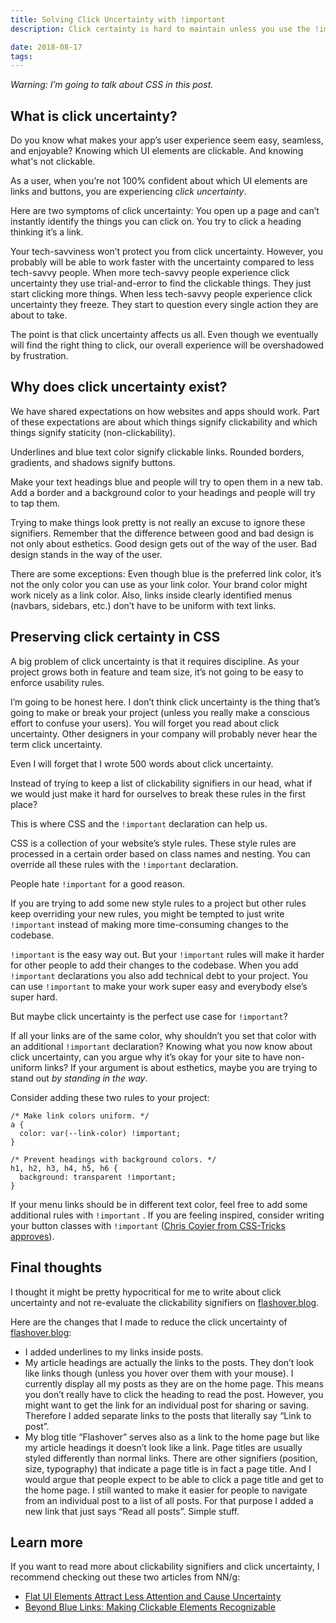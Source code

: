 ```yaml
---
title: Solving Click Uncertainty with !important
description: Click certainty is hard to maintain unless you use the !important declaration

date: 2018-08-17
tags:
---
```


_Warning: I’m going to talk about CSS in this post._

## What is click uncertainty?

Do you know what makes your app’s user experience seem easy, seamless, and enjoyable? Knowing which UI elements are clickable. And knowing what's not clickable.

As a user, when you’re not 100% confident about which UI elements are links and buttons, you are experiencing _click uncertainty_.

Here are two symptoms of click uncertainty: You open up a page and can’t instantly identify the things you can click on. You try to click a heading thinking it’s a link.

Your tech-savviness won’t protect you from click uncertainty. However, you probably will be able to work faster with the uncertainty compared to less tech-savvy people. When more tech-savvy people experience click uncertainty they use trial-and-error to find the clickable things. They just start clicking more things. When less tech-savvy people experience click uncertainty they freeze. They start to question every single action they are about to take.

The point is that click uncertainty affects us all. Even though we eventually will find the right thing to click, our overall experience will be overshadowed by frustration.

## Why does click uncertainty exist?

We have shared expectations on how websites and apps should work. Part of these expectations are about which things signify clickability and which things signify staticity (non-clickability).

Underlines and blue text color signify clickable links. Rounded borders, gradients, and shadows signify buttons.

Make your text headings blue and people will try to open them in a new tab. Add a border and a background color to your headings and people will try to tap them.

Trying to make things look pretty is not really an excuse to ignore these signifiers. Remember that the difference between good and bad design is not only about esthetics. Good design gets out of the way of the user. Bad design stands in the way of the user.

There are some exceptions: Even though blue is the preferred link color, it’s not the only color you can use as your link color. Your brand color might work nicely as a link color. Also, links inside clearly identified menus (navbars, sidebars, etc.) don’t have to be uniform with text links.

## Preserving click certainty in CSS

A big problem of click uncertainty is that it requires discipline. As your project grows both in feature and team size, it’s not going to be easy to enforce usability rules.

I’m going to be honest here. I don’t think click uncertainty is the thing that’s going to make or break your project (unless you really make a conscious effort to confuse your users). You will forget you read about click uncertainty. Other designers in your company will probably never hear the term click uncertainty.

Even I will forget that I wrote 500 words about click uncertainty.

Instead of trying to keep a list of clickability signifiers in our head, what if we would just make it hard for ourselves to break these rules in the first place?

This is where CSS and the `!important` declaration can help us.

CSS is a collection of your website’s style rules. These style rules are processed in a certain order based on class names and nesting. You can override all these rules with the `!important` declaration.

People hate `!important` for a good reason.

If you are trying to add some new style rules to a project but other rules keep overriding your new rules, you might be tempted to just write `!important` instead of making more time-consuming changes to the codebase.

`!important` is the easy way out. But your `!important` rules will make it harder for other people to add their changes to the codebase. When you add `!important` declarations you also add technical debt to your project. You can use `!important` to make your work super easy and everybody else’s super hard.

But maybe click uncertainty is the perfect use case for `!important`?

If all your links are of the same color, why shouldn’t you set that color with an additional `!important` declaration? Knowing what you now know about click uncertainty, can you argue why it’s okay for your site to have non-uniform links? If your argument is about esthetics, maybe you are trying to stand out _by standing in the way_.

Consider adding these two rules to your project:

    /* Make link colors uniform. */
    a {
      color: var(--link-color) !important;
    }

    /* Prevent headings with background colors. */
    h1, h2, h3, h4, h5, h6 {
      background: transparent !important;
    }

If your menu links should be in different text color, feel free to add some additional rules with `!important` . If you are feeling inspired, consider writing your button classes with `!important` ([Chris Coyier from CSS-Tricks approves](https://css-tricks.com/when-using-important-is-the-right-choice/)).

## Final thoughts

I thought it might be pretty hypocritical for me to write about click uncertainty and not re-evaluate the clickability signifiers on [flashover.blog](http://www.flashover.blog/).

Here are the changes that I made to reduce the click uncertainty of [flashover.blog](http://www.flashover.blog/):

- I added underlines to my links inside posts.
- My article headings are actually the links to the posts. They don’t look like links though (unless you hover over them with your mouse). I currently display all my posts as they are on the home page. This means you don’t really have to click the heading to read the post. However, you might want to get the link for an individual post for sharing or saving. Therefore I added separate links to the posts that literally say “Link to post”.
- My blog title “Flashover” serves also as a link to the home page but like my article headings it doesn’t look like a link. Page titles are usually styled differently than normal links. There are other signifiers (position, size, typography) that indicate a page title is in fact a page title. And I would argue that people expect to be able to click a page title and get to the home page. I still wanted to make it easier for people to navigate from an individual post to a list of all posts. For that purpose I added a new link that just says “Read all posts”. Simple stuff.

## Learn more

If you want to read more about clickability signifiers and click uncertainty, I recommend checking out these two articles from NN/g:

- [Flat UI Elements Attract Less Attention and Cause Uncertainty](https://www.nngroup.com/articles/flat-ui-less-attention-cause-uncertainty/)
- [Beyond Blue Links: Making Clickable Elements Recognizable](https://www.nngroup.com/articles/clickable-elements/)
